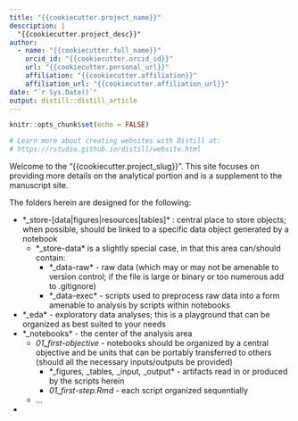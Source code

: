 ```yaml
---
title: "{{cookiecutter.project_name}}"
description: |
  "{{cookiecutter.project_desc}}"
author:
  - name: "{{cookiecutter.full_name}}"
    orcid_id: "{{cookiecutter.orcid_id}}"
    url: "{{cookiecutter.personal_url}}"
    affiliation: "{{cookiecutter.affiliation}}"
    affiliation_url: "{{cookiecutter.affiliation_url}}"
date: "`r Sys.Date()`"
output: distill::distill_article
---
```


```r
knitr::opts_chunk$set(echo = FALSE)

# Learn more about creating websites with Distill at:
# https://rstudio.github.io/distill/website.html

```

Welcome to the "{{cookiecutter.project_slug}}". This site focuses on providing more details on the analytical portion and is a supplement to the manuscript site.

The folders herein are designed for the following:

* *_store-[data|figures|resources|tables]* : central place to store objects; when possible, should be linked to a specific data object generated by a notebook
  * *_store-data* is a slightly special case, in that this area can/should contain:
    * *_data-raw* - raw data (which may or may not be amenable to version control; if the file is large or binary or too numerous add to .gitignore)
    * *_data-exec* - scripts used to preprocess raw data into a form amenable to analysis by scripts within notebooks
* *_eda* - exploratory data analyses; this is a playground that can be organized as best suited to your needs
* *_notebooks* - the center of the analysis area
  * *01_first-objective* - notebooks should be organized by a central objective and be units that can be portably transferred to others (should all the necessary inputs/outputs be provided)
    * *_figures*, *_tables*, *_input*, *_output* - artifacts read in or produced by the scripts herein
    * *01_first-step.Rmd* - each script organized sequentially
  * *...*
*